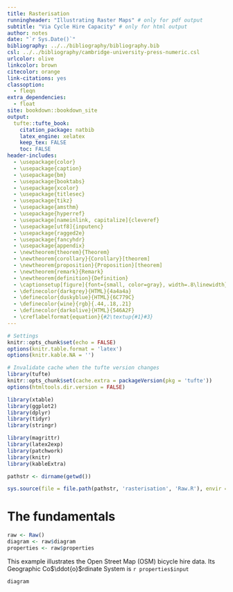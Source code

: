 ```yaml
---
title: Rasterisation
runningheader: "Illustrating Raster Maps" # only for pdf output
subtitle: "Via Cycle Hire Capacity" # only for html output
author: notes
date: "`r Sys.Date()`"
bibliography: ../../bibliography/bibliography.bib
csl: ../../bibliography/cambridge-university-press-numeric.csl
urlcolor: olive
linkcolor: brown
citecolor: orange
link-citations: yes
classoption:
  - fleqn
extra_dependencies:
  - float
site: bookdown::bookdown_site
output:
  tufte::tufte_book:
    citation_package: natbib
    latex_engine: xelatex
    keep_tex: FALSE
    toc: FALSE
header-includes:
  - \usepackage{color}
  - \usepackage{caption}
  - \usepackage{bm}
  - \usepackage{booktabs}
  - \usepackage{xcolor}
  - \usepackage{titlesec}
  - \usepackage{tikz}
  - \usepackage{amsthm}
  - \usepackage{hyperref}
  - \usepackage[nameinlink, capitalize]{cleveref}
  - \usepackage[utf8]{inputenc}
  - \usepackage{ragged2e}
  - \usepackage{fancyhdr}
  - \usepackage{appendix}
  - \newtheorem{theorem}{Theorem}
  - \newtheorem{corollary}{Corollary}[theorem]
  - \newtheorem{proposition}{Proposition}[theorem]
  - \newtheorem{remark}{Remark}
  - \newtheorem{definition}{Definition}
  - \captionsetup[figure]{font={small, color=gray}, width=.8\linewidth}
  - \definecolor{darkgrey}{HTML}{4a4a4a}
  - \definecolor{duskyblue}{HTML}{6C779C}
  - \definecolor{wine}{rgb}{.44,.18,.21}
  - \definecolor{darkolive}{HTML}{546A2F}
  - \creflabelformat{equation}{#2\textup{#1}#3}
---
```




<!--- Global Settings --->
```r

# Settings
knitr::opts_chunk$set(echo = FALSE)
options(knitr.table.format = 'latex')
options(knitr.kable.NA = '')

# Invalidate cache when the tufte version changes
library(tufte)
knitr::opts_chunk$set(cache.extra = packageVersion(pkg = 'tufte'))
options(htmltools.dir.version = FALSE)
```


```r
library(xtable)
library(ggplot2)
library(dplyr)
library(tidyr)
library(stringr)

library(magrittr)
library(latex2exp)
library(patchwork)
library(knitr)
library(kableExtra)

```

<!--- settings --->
```r
pathstr <- dirname(getwd())
```

<!--- functions --->
```r
sys.source(file = file.path(pathstr, 'rasterisation', 'Raw.R'), envir = knitr::knit_global())
```

# The fundamentals

```r
raw <- Raw()
diagram <- raw$diagram
properties <- raw$properties
```

This example illustrates the Open Street Map (OSM) bicycle hire data. Its Geographic Co$\ddot{o}$rdinate System is `r properties$input`

```r
diagram
```
